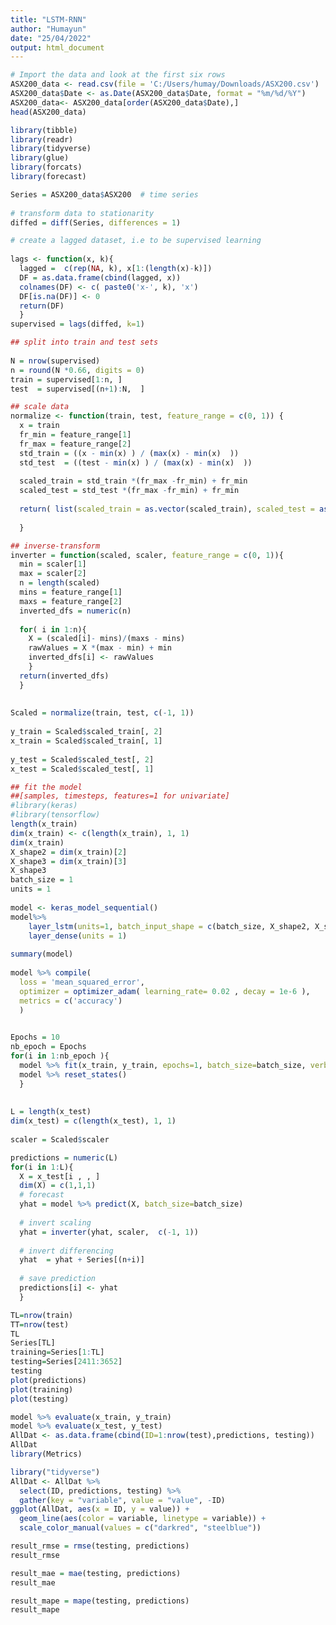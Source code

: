 ---
title: "LSTM-RNN"
author: "Humayun"
date: "25/04/2022"
output: html_document
---

```{r}
# Import the data and look at the first six rows
ASX200_data <- read.csv(file = 'C:/Users/humay/Downloads/ASX200.csv')
ASX200_data$Date <- as.Date(ASX200_data$Date, format = "%m/%d/%Y")
ASX200_data<- ASX200_data[order(ASX200_data$Date),]
head(ASX200_data)
```
```{r}
library(tibble)
library(readr)
library(tidyverse)
library(glue)
library(forcats)
library(forecast)
```

```{r}
Series = ASX200_data$ASX200  # time series 
  
# transform data to stationarity
diffed = diff(Series, differences = 1)
```

```{r}
# create a lagged dataset, i.e to be supervised learning
  
lags <- function(x, k){
  lagged =  c(rep(NA, k), x[1:(length(x)-k)])
  DF = as.data.frame(cbind(lagged, x))
  colnames(DF) <- c( paste0('x-', k), 'x')
  DF[is.na(DF)] <- 0
  return(DF)
  }
supervised = lags(diffed, k=1)
```

```{r}
## split into train and test sets
  
N = nrow(supervised)
n = round(N *0.66, digits = 0)
train = supervised[1:n, ]
test  = supervised[(n+1):N,  ]
```

```{r}
## scale data
normalize <- function(train, test, feature_range = c(0, 1)) {
  x = train
  fr_min = feature_range[1]
  fr_max = feature_range[2]
  std_train = ((x - min(x) ) / (max(x) - min(x)  ))
  std_test  = ((test - min(x) ) / (max(x) - min(x)  ))
    
  scaled_train = std_train *(fr_max -fr_min) + fr_min
  scaled_test = std_test *(fr_max -fr_min) + fr_min
    
  return( list(scaled_train = as.vector(scaled_train), scaled_test = as.vector(scaled_test) ,scaler= c(min =min(x), max = max(x))) )
    
  }
```


```{r}
## inverse-transform
inverter = function(scaled, scaler, feature_range = c(0, 1)){
  min = scaler[1]
  max = scaler[2]
  n = length(scaled)
  mins = feature_range[1]
  maxs = feature_range[2]
  inverted_dfs = numeric(n)
    
  for( i in 1:n){
    X = (scaled[i]- mins)/(maxs - mins)
    rawValues = X *(max - min) + min
    inverted_dfs[i] <- rawValues
    }
  return(inverted_dfs)
  }
  
  
Scaled = normalize(train, test, c(-1, 1))
  
y_train = Scaled$scaled_train[, 2]
x_train = Scaled$scaled_train[, 1]
  
y_test = Scaled$scaled_test[, 2]
x_test = Scaled$scaled_test[, 1]


```

```{r}
## fit the model
##[samples, timesteps, features=1 for univariate]
#library(keras)
#library(tensorflow)  
length(x_train)
dim(x_train) <- c(length(x_train), 1, 1)
dim(x_train)
X_shape2 = dim(x_train)[2]
X_shape3 = dim(x_train)[3]
X_shape3
batch_size = 1
units = 1
  
model <- keras_model_sequential() 
model%>%
    layer_lstm(units=1, batch_input_shape = c(batch_size, X_shape2, X_shape3), return_sequences = TRUE,stateful= TRUE)%>%
    layer_dense(units = 1)
  
summary(model)  
  
model %>% compile(
  loss = 'mean_squared_error',
  optimizer = optimizer_adam( learning_rate= 0.02 , decay = 1e-6 ),  
  metrics = c('accuracy')
  )
  
```

```{r}
Epochs = 10
nb_epoch = Epochs   
for(i in 1:nb_epoch ){
  model %>% fit(x_train, y_train, epochs=1, batch_size=batch_size, verbose=1, shuffle=FALSE)
  model %>% reset_states()
  }
  
  
L = length(x_test)
dim(x_test) = c(length(x_test), 1, 1)
  
scaler = Scaled$scaler
```


```{r}
predictions = numeric(L)
for(i in 1:L){
  X = x_test[i , , ]
  dim(X) = c(1,1,1)
  # forecast
  yhat = model %>% predict(X, batch_size=batch_size)
    
  # invert scaling
  yhat = inverter(yhat, scaler,  c(-1, 1))
    
  # invert differencing
  yhat  = yhat + Series[(n+i)] 
    
  # save prediction
  predictions[i] <- yhat
  }
```

```{r}
TL=nrow(train)
TT=nrow(test)
TL
Series[TL]
training=Series[1:TL]
testing=Series[2411:3652]
testing
plot(predictions)
plot(training)
plot(testing)
```
```{r}
model %>% evaluate(x_train, y_train)
model %>% evaluate(x_test, y_test)
AllDat <- as.data.frame(cbind(ID=1:nrow(test),predictions, testing))
AllDat
library(Metrics)

```
```{r}
library("tidyverse")
AllDat <- AllDat %>%
  select(ID, predictions, testing) %>%
  gather(key = "variable", value = "value", -ID)
ggplot(AllDat, aes(x = ID, y = value)) + 
  geom_line(aes(color = variable, linetype = variable)) + 
  scale_color_manual(values = c("darkred", "steelblue"))
```

```{r}
result_rmse = rmse(testing, predictions)
result_rmse
```
```{r}
result_mae = mae(testing, predictions)
result_mae
```
```{r}
result_mape = mape(testing, predictions)
result_mape
```

